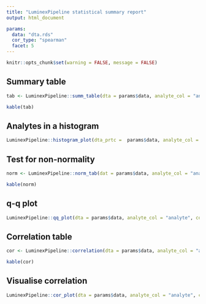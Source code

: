 ```yaml
---
title: "LuminexPipeline statistical summary report"
output: html_document

params:
  data: "dta.rds"
  cor_type: "spearman"
  facet: 5
---
```

```r
knitr::opts_chunk$set(warning = FALSE, message = FALSE) 
```

## Summary table
```r
tab <- LuminexPipeline::summ_table(dta = params$data, analyte_col = "analyte", conc_col = "conc_obs_num")

kable(tab)
```

## Analytes in a histogram
```r
LuminexPipeline::histogram_plot(dta_prtc =  params$data, analyte_col = "analyte", conc_col = "conc_obs_num", facet_rows =  params$facet) 

```

## Test for non-normality
```r
norm <- LuminexPipeline::norm_tab(dat = params$data, analyte_col = "analyte", conc_col = "conc_obs_num")

kable(norm)
```

## q-q plot
```r
LuminexPipeline::qq_plot(dta = params$data, analyte_col = "analyte", conc_col = "conc_obs_num", facet_row =  params$facet)
```

## Correlation table
```r
cor <- LuminexPipeline::correlation(dta = params$data, analyte_col = "analyte", conc_col = "conc_obs_num", cor_type =  params$cor_type)

kable(cor)
```

## Visualise correlation
```r
LuminexPipeline::cor_plot(dta = params$data, analyte_col = "analyte", conc_col = "conc_obs_num", cor_type =  params$cor_type)

```

